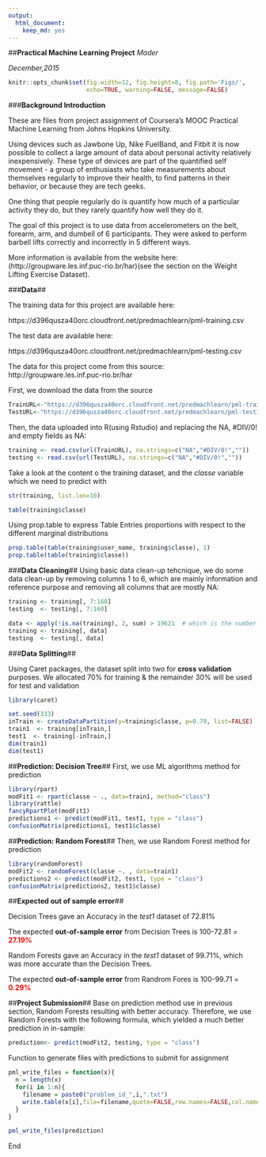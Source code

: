 ```yaml
---
output: 
  html_document: 
    keep_md: yes
---
```

##**Practical Machine Learning Project**
_Mader_

_December,2015_


```r
knitr::opts_chunk$set(fig.width=12, fig.height=8, fig.path='Figs/',
                      echo=TRUE, warning=FALSE, message=FALSE)
```
###**Background Introduction**

These are files from project assignment of Coursera's MOOC Practical Machine Learning from Johns Hopkins University. 

Using devices such as Jawbone Up, Nike FuelBand, and Fitbit it is now possible to collect a large amount of data about personal activity relatively inexpensively. These type of devices are part of the quantified self movement - a group of enthusiasts who take measurements about themselves regularly to improve their health, to find patterns in their behavior, or because they are tech geeks. 

One thing that people regularly do is quantify how much of a particular activity they do, but they rarely quantify how well they do it. 

The goal of this project is to use data from accelerometers on the belt, forearm, arm, and dumbell of 6 participants. They were asked to perform barbell lifts correctly and incorrectly in 5 different ways. 

More information is available from the website here:(http://groupware.les.inf.puc-rio.br/har)(see the section on the Weight Lifting Exercise Dataset). 


###**Data**##

The training data for this project are available here: 

https://d396qusza40orc.cloudfront.net/predmachlearn/pml-training.csv

The test data are available here: 

https://d396qusza40orc.cloudfront.net/predmachlearn/pml-testing.csv

The data for this project come from this source: http://groupware.les.inf.puc-rio.br/har

First, we download the data from the source
```r

TrainURL<-"https://d396qusza40orc.cloudfront.net/predmachlearn/pml-training.csv"
TestURL<-"https://d396qusza40orc.cloudfront.net/predmachlearn/pml-testing.csv"

```

Then, the data uploaded into R(using Rstudio) and replacing the NA, #DIV/0! and empty fields as NA:
```r
training <- read.csv(url(TrainURL), na.strings=c("NA","#DIV/0!",""))
testing <- read.csv(url(TestURL), na.strings=c("NA","#DIV/0!",""))

```

Take a look at the content o the training dataset, and the _classe_ variable which we need to predict with
```r
str(training, list.len=10)
```
```r
table(training$classe)
```
Using prop.table to express Table Entries proportions with respect to the different marginal distributions
```r
prop.table(table(training$user_name, training$classe), 1)
prop.table(table(training$classe))
```
###**Data Cleaning**##
Using  basic data clean-up tehcnique, we do some data clean-up by removing columns 1 to 6, which are mainly information and reference purpose and removing all columns that are mostly NA:
```r
training <- training[, 7:160]
testing  <- testing[, 7:160]

data <- apply(!is.na(training), 2, sum) > 19621  # which is the number of observations
training <- training[, data]
testing  <- testing[, data]
```


###**Data Splitting**##

Using Caret packages, the dataset split into two for **cross validation** purposes. We allocated 70% for training & the remainder 30% will be used for test and validation

```r
library(caret)

set.seed(333)
inTrain <- createDataPartition(y=training$classe, p=0.70, list=FALSE)
train1  <- training[inTrain,]
test1  <- training[-inTrain,]
dim(train1)
dim(test1)
```
##**Prediction: Decision Tree**##
First, we use ML algorithms method for prediction
```r
library(rpart)
modFit1 <- rpart(classe ~ ., data=train1, method="class")
library(rattle)
fancyRpartPlot(modFit1)
predictions1 <- predict(modFit1, test1, type = "class")
confusionMatrix(predictions1, test1$classe)

```
##**Prediction: Random Forest**##
Then, we use Random Forest method for prediction
```r
library(randomForest)
modFit2 <- randomForest(classe ~. , data=train1)
predictions2 <- predict(modFit2, test1, type = "class")
confusionMatrix(predictions2, test1$classe)
```

##**Expected out of sample error**##

Decision Trees gave an Accuracy in the _test1_ dataset of 72.81%

The expected **out-of-sample error** from Decision Trees is 100-72.81 = **<span style="color:red">27.19%</span>**

Random Forests gave an Accuracy in the _test1_ dataset of 99.71%, which was more accurate than the Decision Trees.

The expected **out-of-sample error** from Randrom Fores is 100-99.71 = **<span style="color:red">0.29%</span>**

##**Project Submission**##
Base on prediction method use in previous section, Random Forests resulting with better accuracy. Therefore, we use Random Forests with the following formula, which yielded a much better prediction in in-sample:
```r
prediction<- predict(modFit2, testing, type = "class")
```
Function to generate files with predictions to submit for assignment
```r
pml_write_files = function(x){
  n = length(x)
  for(i in 1:n){
    filename = paste0("problem_id_",i,".txt")
    write.table(x[i],file=filename,quote=FALSE,row.names=FALSE,col.names=FALSE)
  }
}

pml_write_files(prediction)
```


End




